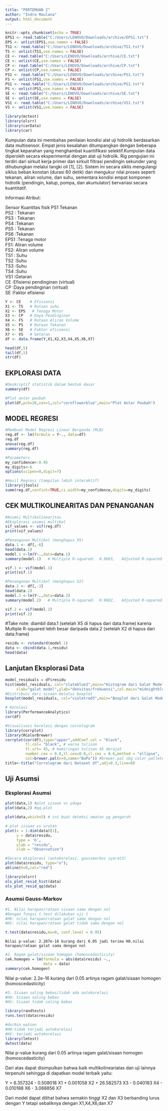 ---
title: "PERTEMUAN 2"
author: "Indra Maulana"
output: html_document
---

```{r setup, include=FALSE}
knitr::opts_chunk$set(echo = TRUE)
EPS1 <- read.table("C:/Users/LENOVO/Downloads/archive/EPS1.txt")
EPS <- unlist(EPS1,use.names = FALSE)
TS1 <- read.table("C:/Users/LENOVO/Downloads/archive/TS1.txt")
TS <- unlist(TS1,use.names = FALSE)
CE <- read.table("C:/Users/LENOVO/Downloads/archive/CE.txt")
CE <- unlist(CE,use.names = FALSE)
CP <- read.table("C:/Users/LENOVO/Downloads/archive/CP.txt")
CP <- unlist(CP,use.names = FALSE)
FS1 <- read.table("C:/Users/LENOVO/Downloads/archive/FS1.txt")
FS <- unlist(FS1,use.names = FALSE)
PS1 <- read.table("C:/Users/LENOVO/Downloads/archive/PS1.txt")
PS <- unlist(PS1,use.names = FALSE)
SE <- read.table("C:/Users/LENOVO/Downloads/archive/SE.txt")
SE <- unlist(SE,use.names = FALSE)
VS1 <- read.table("C:/Users/LENOVO/Downloads/archive/VS1.txt")
VS <- unlist(VS1,use.names = FALSE)

library(mctest)
library(olsrr)
library(carData)
library(car)
```

Kumpulan data ini membahas penilaian kondisi alat uji hidrolik berdasarkan data multisensor. Empat jenis kesalahan ditumpangkan dengan beberapa tingkat keparahan yang menghambat kuantifikasi selektif.Kumpulan data diperoleh secara eksperimental dengan alat uji hidrolik. Rig pengujian ini terdiri dari sirkuit kerja primer dan sirkuit filtrasi pendingin sekunder yang dihubungkan melalui tangki oli [1], [2]. Sistem ini secara siklis mengulangi siklus beban konstan (durasi 60 detik) dan mengukur nilai proses seperti tekanan, aliran volume, dan suhu, sementara kondisi empat komponen hidrolik (pendingin, katup, pompa, dan akumulator) bervariasi secara kuantitatif.

Informasi Atribut:

Sensor Kuantitas fisik PS1 Tekanan\
PS2 : Tekanan\
PS3 : Tekanan\
PS4 :Tekanan\
PS5 : Tekanan\
PS6 :Tekanan\
EPS1 :Tenaga motor\
FS1: Aliran volume\
FS2: Aliran volume\
TS1 : Suhu\
TS2 :Suhu\
TS3 :Suhu\
TS4 :Suhu\
VS1 :Getaran\
CE :Efisiensi pendinginan (virtual)\
CP :Daya pendinginan (virtual)\
SE :Faktor efisiensi\

```{r Keterangan data}
Y <- CE    # Efisiensi
X1 <- TS   # Rataan suhu
X2 <- EPS   # Tenaga Motor
X3 <- CP   # Daya Pendinginan
X4 <- FS   # Rataan Aliran Volume
X5 <- PS   # Rataan Tekanan
X6 <- SE   # Faktor efisiensi
X7 <- VS   # Getaran
df <- data.frame(Y,X1,X2,X3,X4,X5,X6,X7)
```

```{r view data}
head(df,5) 
tail(df,5)
str(df)
```

## EKPLORASI DATA

```{r}
#Deskriptif statistik dalam bentuk dasar
summary(df)
```

```{r}
#Plot antar peubah
plot(df,pch=20,cex=1,col="cornflowerblue",main="Plot Antar Peubah")
```

## MODEL REGRESI

```{r}
#Membuat Model Regresi Linear Berganda (RLB)
reg.df <- lm(formula = Y~., data=df) 
reg.df
anova(reg.df)
summary(reg.df)
```

```{r}
#Parameters
my_confidence<-0.95
my_digits<-6
options(scipen=0,digit=7)

#Hasil Regresi (tampilan lebih interaktif)
library(jtools)
summ(reg.df,confint=TRUE,ci.width=my_confidence,digits=my_digits)
```

## CEK MULTIKOLINEARITAS DAN PENANGANAN

```{r}
#Asumsi Multikolinearitas
#Eksplorasi asumsi multikol
vif_values <- vif(reg.df)
print(vif_values)
```

```{r}
#Penanganan Multikol (menghapus X5)
data.1 <- df[,-6]
head(data.1)
model.1 <-lm(Y~.,data=data.1)
summary(model.1)   # Multiple R-squared:  0.9683,	Adjusted R-squared:  0.9683

vif.1 <- vif(model.1)
print(vif.1)
```

```{r}
#Penanganan Multikol (menghapus X2)
data.2 <- df[,-3]
head(data.2)
model.2 <-lm(Y~.,data=data.2)
summary(model.2)   # Multiple R-squared:  0.9682,	Adjusted R-squared:  0.9682 

vif.2 <- vif(model.2)
print(vif.2)
```

#Take note: diambil data.1 (setelah X5 di hapus dari data.frame) karena Multiple R-squared lebih besar daripada data.2 (setelah X2 di hapus dari data.frame)

```{r}
residu <- rstandard(model.1)
data <- cbind(data.1,residu)
head(data)
```

## Lanjutan Eksplorasi Data

```{r}
model_residuals = df$residu
hist(model_residuals, col="slateblue3",main="Histogram dari Galat Model Regresi",
     xlab="galat model",ylab="densitas/frekuensi",col.main="midnightblue")
#Distribusi dari sisaan melalui boxplot
boxplot(model_residuals, col="violetred3",main="Boxplot dari Galat Model Regresi",col.main="maroon4")
```

```{r}
# Korelasi
library(PerformanceAnalytics)
cor(df)

#Visualisasi korelasi dengan correlogram
library(corrplot)
library(RColorBrewer)
corrplot(cor(df),type="upper",addCoef.col = "black",
         tl.col= "black", # warna tulisan
         tl.srt= 45, # kemiringan tulisan 45 derajat
         number.cex = 0.8,tl.cex=0.8,cl.cex = 0.6,method = "ellipse",  
         col=brewer.pal(n=9,name="BuPu")) #brewer.pal sbg color palletenya
title<-title("Correlogram dari Dataset df",adj=0.3,line=0)
```

## Uji Asumsi

### Eksplorasi Asumsi

```{r}
plot(data,1) #plot sisaan vs yduga
plot(data,2) #qq-plot

plot(data,which=5) # ini buat deteksi amatan yg pengaruh
```

```{r}
# plot sisaan vs urutan
plot(x = 1:dim(data)[1],
     y = data$residu,
     type = 'b', 
     ylab = "residu",
     xlab = "Observation")
```

```{r}
#Secara eksplorasi (autokorelasi, gaussmarkov syarat3)
plot(data$residu, type="o");
abline(h=0,col="red")

library(olsrr)
ols_plot_resid_hist(data)
ols_plot_resid_qq(data)
```

### Asumsi Gauss-Markov

```{r}
#1. Nilai harapan/rataan sisaan sama dengan nol
#Dengan fungsi t.test dilakukan uji t
#H0: nilai harapan/rataan galat sama dengan nol
#H1: nilai harapan/rataan galat tidak sama dengan nol

t.test(data$residu,mu=0, conf.level = 0.95)
```

```         
Nilai p-value: 2.287e-16 kurang dari 0.05 jadi terima H0.nilai harapan/rataan galat sama dengan nol
```

```{r}
#2. Ragam galat/sisaan homogen (homoscedasticity)
cek.homogen = lm(formula = abs(data$residu) ~., 
                 data = data)
summary(cek.homogen)
```

Nilai p-value: 2.2e-16 kurang dari 0.05 artinya ragam galat/sisaan homogen (homoscedasticity)

```{r}
#3. Sisaan saling bebas/tidak ada autokorelasi
#H0: Sisaan saling bebas
#H1: Sisaan tidak saling bebas

library(randtests)
runs.test(data$residu)

#durbin watson 
#H0:tidak terjadi autokorelasi
#H1: terjadi autokorelasi
library(lmtest)
dwtest(data)
```

Nilai p-value kurang dari 0.05 artinya ragam galat/sisaan homogen (homoscedasticity)

Dari atas dapat disimpulkan bahwa baik multikolineariatas dan uji lainnya terpenuhi sehingga di dapatkan model terbaik yaitu:

Y = 6.357324 - 0.508018 X1 + 0.001058 X2 + 26.582573 X3 - 0.040183 X4 - 0.010188 X6 - 3.068856 X7

Dari model dapat dilihat bahwa semakin tinggi X2 dan X3 berbanding lurus dengan Y tetapi sebaliknya dengan X1,X4,X6,dan X7
